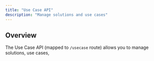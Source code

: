 ```yaml
---
title: "Use Case API"
description: "Manage solutions and use cases"
---
```


## Overview

The Use Case API (mapped to `/usecase` route) allows you to manage solutions, use cases,